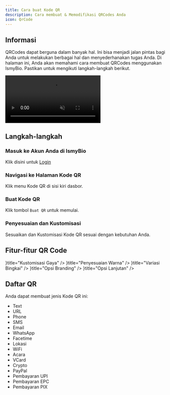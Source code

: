 ```yaml
---
title: Cara buat Kode QR
description: Cara membuat & Memodifikasi QRCodes Anda
icon: QrCode
---
```



## Informasi

QRCodes dapat berguna dalam banyak hal. Ini bisa menjadi jalan pintas bagi Anda untuk melakukan berbagai hal dan menyederhanakan tugas Anda. Di halaman ini, Anda akan memahami cara membuat QRCodes menggunakan IsmyBio. Pastikan untuk mengikuti langkah-langkah berikut.

<videos>
<video src="/QRCode.mp4" playsInline muted controls controlsList="nodownload" style={{borderRadius: '8px'}} />
</videos>

## Langkah-langkah

<Steps>
<Step>

### Masuk ke Akun Anda di IsmyBio

Klik disini untuk [Login](https://ismy.bio/login)

</Step>
<Step>

### Navigasi ke Halaman Kode QR

Klik menu Kode QR di sisi kiri dasbor.

</Step>
<Step>

### Buat Kode QR

Klik tombol `Buat QR` untuk memulai.

</Step>
<Step>

### Penyesuaian dan Kustomisasi

Sesuaikan dan Kustomisasi Kode QR sesuai dengan kebutuhan Anda.

</Step>
</Steps>

## Fitur-fitur QR Code

<Cards>
<Card icon={<Brush />}title="Kustomisasi Gaya" />
<Card icon={<PaintBucket />}title="Penyesuaian Warna" />
<Card icon={<FrameIcon />}title="Variasi Bingkai" />
<Card icon={<PenIcon />}title="Opsi Branding" />
<Card icon={<CogIcon />}title="Opsi Lanjutan" />
</Cards>

## Daftar QR

Anda dapat membuat jenis Kode QR ini:

- Text
- URL
- Phone
- SMS
- Email
- WhatsApp
- Facetime
- Lokasi
- WiFi
- Acara
- VCard
- Crypto
- PayPal
- Pembayaran UPI
- Pembayaran EPC
- Pembayaran PIX